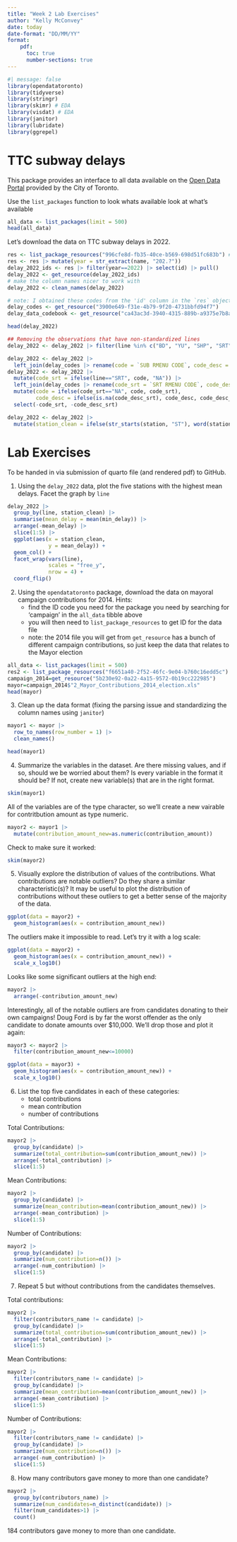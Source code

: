 ```yaml
---
title: "Week 2 Lab Exercises"
author: "Kelly McConvey"
date: today
date-format: "DD/MM/YY"
format: 
    pdf:
      toc: true
      number-sections: true
---
```


```r
#| message: false
library(opendatatoronto)
library(tidyverse)
library(stringr)
library(skimr) # EDA
library(visdat) # EDA
library(janitor)
library(lubridate)
library(ggrepel)
```

# TTC subway delays

This package provides an interface to all data available on the [Open Data Portal](https://open.toronto.ca/) provided by the City of Toronto.

Use the `list_packages` function to look whats available look at what's available

```r
all_data <- list_packages(limit = 500)
head(all_data)
```

Let's download the data on TTC subway delays in 2022.

```r
res <- list_package_resources("996cfe8d-fb35-40ce-b569-698d51fc683b") # obtained code from searching data frame above
res <- res |> mutate(year = str_extract(name, "202.?"))
delay_2022_ids <- res |> filter(year==2022) |> select(id) |> pull()
delay_2022 <- get_resource(delay_2022_ids)
# make the column names nicer to work with
delay_2022 <- clean_names(delay_2022)
```

```r
# note: I obtained these codes from the 'id' column in the `res` object above
delay_codes <- get_resource("3900e649-f31e-4b79-9f20-4731bbfd94f7")
delay_data_codebook <- get_resource("ca43ac3d-3940-4315-889b-a9375e7b8aa4")
```

```r
head(delay_2022)
```

```r
## Removing the observations that have non-standardized lines
delay_2022 <- delay_2022 |> filter(line %in% c("BD", "YU", "SHP", "SRT"))
```

```r
delay_2022 <- delay_2022 |> 
  left_join(delay_codes |> rename(code = `SUB RMENU CODE`, code_desc = `CODE DESCRIPTION...3`) |> select(code, code_desc)) 
delay_2022 <- delay_2022 |>
  mutate(code_srt = ifelse(line=="SRT", code, "NA")) |> 
  left_join(delay_codes |> rename(code_srt = `SRT RMENU CODE`, code_desc_srt = `CODE DESCRIPTION...7`) |> select(code_srt, code_desc_srt))  |> 
  mutate(code = ifelse(code_srt=="NA", code, code_srt),
         code_desc = ifelse(is.na(code_desc_srt), code_desc, code_desc_srt)) |> 
  select(-code_srt, -code_desc_srt)
```

```r
delay_2022 <- delay_2022 |> 
  mutate(station_clean = ifelse(str_starts(station, "ST"), word(station, 1,2), word(station, 1)))
```

# Lab Exercises

To be handed in via submission of quarto file (and rendered pdf) to GitHub.

1. Using the `delay_2022` data, plot the five stations with the highest mean delays. Facet the graph by `line`


```r
delay_2022 |>
  group_by(line, station_clean) |>
  summarise(mean_delay = mean(min_delay)) |>
  arrange(-mean_delay) |>
  slice(1:5) |>
  ggplot(aes(x = station_clean,
             y = mean_delay)) +
  geom_col() + 
  facet_wrap(vars(line), 
             scales = "free_y",
             nrow = 4) +
  coord_flip()
```

2. Using the `opendatatoronto` package, download the data on mayoral campaign contributions for 2014. Hints:
    + find the ID code you need for the package you need by searching for 'campaign' in the `all_data` tibble above
    + you will then need to `list_package_resources` to get ID for the data file
    + note: the 2014 file you will get from `get_resource` has a bunch of different campaign contributions, so just keep the data that relates to the Mayor election
    
```r
all_data <- list_packages(limit = 500)
res2 <- list_package_resources("f6651a40-2f52-46fc-9e04-b760c16edd5c")
campaign_2014=get_resource("5b230e92-0a22-4a15-9572-0b19cc222985")
mayor=campaign_2014$"2_Mayor_Contributions_2014_election.xls"
head(mayor)
```

3. Clean up the data format (fixing the parsing issue and standardizing the column names using `janitor`)

```r
mayor1 <- mayor |>
  row_to_names(row_number = 1) |>
  clean_names()

head(mayor1)
```

4. Summarize the variables in the dataset. Are there missing values, and if so, should we be worried about them? Is every variable in the format it should be? If not, create new variable(s) that are in the right format.

```r
skim(mayor1)
```

All of the variables are of the type character, so we'll create a new vairable for contritbution amount as type numeric.

```r
mayor2 <- mayor1 |>
  mutate(contribution_amount_new=as.numeric(contribution_amount))
```
Check to make sure it worked:
```r
skim(mayor2)
```


5. Visually explore the distribution of values of the contributions. What contributions are notable outliers? Do they share a similar characteristic(s)? It may be useful to plot the distribution of contributions without these outliers to get a better sense of the majority of the data. 

```r
ggplot(data = mayor2) + 
  geom_histogram(aes(x = contribution_amount_new))
```
The outliers make it impossible to read. Let's try it with a log scale:

```r
ggplot(data = mayor2) + 
  geom_histogram(aes(x = contribution_amount_new)) +
  scale_x_log10()
```
Looks like some significant outliers at the high end:
```r
mayor2 |>
  arrange(-contribution_amount_new)
```
Interestingly, all of the notable outliers are from candidates donating to their own campaigns! Doug Ford is by far the worst offender as the only candidate to donate amounts over $10,000. We'll drop those and plot it again:

```r
mayor3 <- mayor2 |>
  filter(contribution_amount_new<=10000)

ggplot(data = mayor3) + 
  geom_histogram(aes(x = contribution_amount_new)) +
  scale_x_log10()
```

6. List the top five candidates in each of these categories:
    + total contributions
    + mean contribution
    + number of contributions
    
    
Total Contributions:    
```r
mayor2 |>
  group_by(candidate) |>
  summarize(total_contribution=sum(contribution_amount_new)) |>
  arrange(-total_contribution) |>
  slice(1:5)
```

Mean Contributions:
```r
mayor2 |>
  group_by(candidate) |>
  summarize(mean_contribution=mean(contribution_amount_new)) |>
  arrange(-mean_contribution) |>
  slice(1:5)
```

Number of Contributions:
```r
mayor2 |>
  group_by(candidate) |>
  summarize(num_contribution=n()) |>
  arrange(-num_contribution) |>
  slice(1:5)
```
7. Repeat 5 but without contributions from the candidates themselves.


Total contributions:
```r
mayor2 |>
  filter(contributors_name != candidate) |>
  group_by(candidate) |>
  summarize(total_contribution=sum(contribution_amount_new)) |>
  arrange(-total_contribution) |>
  slice(1:5)
```
Mean Contributions:
```r
mayor2 |>
  filter(contributors_name != candidate) |>
  group_by(candidate) |>
  summarize(mean_contribution=mean(contribution_amount_new)) |>
  arrange(-mean_contribution) |>
  slice(1:5)
```
Number of Contributions:
```r
mayor2 |>
  filter(contributors_name != candidate) |>
  group_by(candidate) |>
  summarize(num_contribution=n()) |>
  arrange(-num_contribution) |>
  slice(1:5)
```
8. How many contributors gave money to more than one candidate? 
```r
mayor2 |>
  group_by(contributors_name) |>
  summarize(num_candidates=n_distinct(candidate)) |>
  filter(num_candidates>1) |>
  count()
```
184 contributors gave money to more than one candidate.

